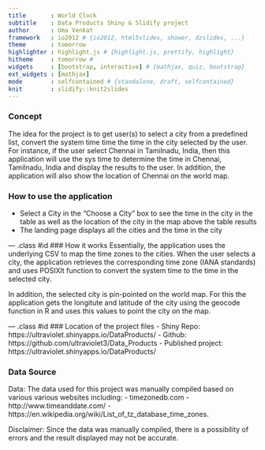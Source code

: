 ---
title       : World Clock
subtitle    : Data Products Shiny & Slidify project
author      : Uma Venkat
framework   : io2012 # {io2012, html5slides, shower, dzslides, ...}
theme       : tomorrow
highlighter : highlight.js # {highlight.js, prettify, highlight}
hitheme     : tomorrow # 
widgets     : [bootstrap, interactive] # {mathjax, quiz, bootstrap}
ext_widgets : [mathjax]
mode        : selfcontained # {standalone, draft, selfcontained}
knit        : slidify::knit2slides
---

### Concept
The idea for the project is to get user(s) to select a city from a predefined list, convert the system time time the time in the city selected by the user. For instance, if the user select Chennai in Tamilnadu, India, then this application will use the sys time to determine the time in Chennai, Tamilnadu, India and display the results to the user. In addition, the application will also show the location of Chennai on the world map.

### How to use the application
- Select a City in the "Choose a City" box to see the time in the city in the table as well as the location of the city in the map above the table results
- The landing page displays all the cities and the time in the city


--- .class #id 
### How it works
Essentially, the application uses the underlying CSV to map the time zones to the cities. When the user selects a city, the application retrieves the corresponding time zone (IANA standards) and uses POSIXlt function to convert the system time to the time in the selected city. 

In addition, the selected city is pin-pointed on the world map. For this the application gets the longitute and latitude of the city using the geocode function in R and uses this values to point the city on the map.

--- .class #id 
### Location of the project files
- Shiny Repo:  https://ultraviolet.shinyapps.io/DataProducts/
- Github: https://github.com/ultraviolet3/Data_Products
- Published project: https://ultraviolet.shinyapps.io/DataProducts/

### Data Source
Data: The data used for this project was manually compiled based on various various websites including:
- timezonedb.com 
- http://www.timeanddate.com/
- https://en.wikipedia.org/wiki/List_of_tz_database_time_zones. 

Disclaimer: Since the data was manually compiled, there is a possibility of errors and the result displayed may not be accurate.

